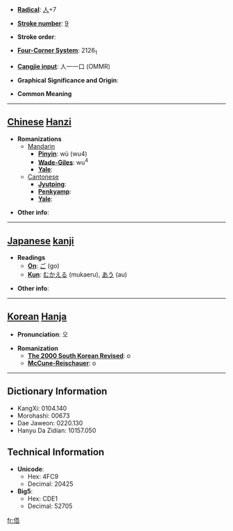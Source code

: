 * '''[[Wiktionary:Chinese radical index| Radical]]''': [[Wiktionary:Chinese radical index 人|人]]+7

* '''[[Wiktionary:Chinese total strokes index|Stroke number]]''': [[Wiktionary:Chinese total strokes index 9|9]]

* '''Stroke order''': 

* '''[[Wiktionary:Chinese four corner index|Four-Corner System]]''': 2126<sub>1</sub>

* '''[[Wiktionary:Chinese Cangjie index|Cangjie input]]''': 人一一口 (OMMR)

* '''Graphical Significance and Origin''': 

* '''Common Meaning'''

----

== [[Chinese]] [[Hanzi]] ==

* '''Romanizations'''
** [[Mandarin]]
*** '''[[Pinyin]]''': wù (wu4)
*** '''[[Wade-Giles]]''': wu<sup>4</sup>
*** '''[[Yale]]''': 
**[[Cantonese]]
***'''[[Jyutping]]''':
***'''[[Penkyamp]]''': 
***'''[[Yale]]''': 

* '''Other info''': 

----

== [[Japanese]] [[kanji]] ==

* '''Readings'''
** '''[[On]]''': [[ご]] (go)
** '''[[Kun]]''': [[むかえる]] (mukaeru), [[あう]] (au)

* '''Other info''':  

----

== [[Korean]] [[Hanja]] ==

* '''Pronunciation''': 오

* '''Romanization'''
** '''[[The 2000 South Korean Revised Romanization|The 2000 South Korean Revised]]''': o
** '''[[McCune-Reischauer]]''': o

----

== Dictionary Information ==

* KangXi: 0104.140
* Morohashi: 00673
* Dae Jaweon: 0220.130
* Hanyu Da Zidian: 10157.050

== Technical Information ==

* '''Unicode''':
** Hex: 4FC9
** Decimal: 20425
* '''Big5''':
** Hex: CDE1
** Decimal: 52705

[[fr:俉]]